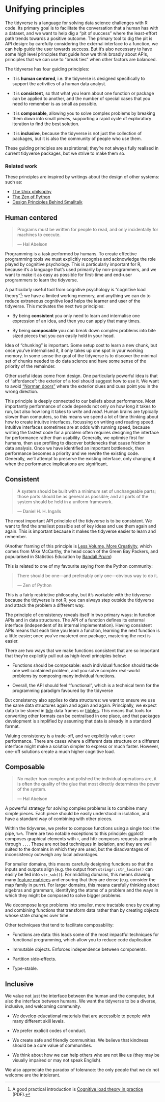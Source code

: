 # Unifying principles

The tidyverse is a language for solving data science challenges with R code. Its primary goal is to facilitate the conversation that a human has with a dataset, and we want to help dig a "pit of success" where the least-effort path trends towards a positive outcome. The primary tool to dig the pit is API design: by carefully considering the external interface to a function, we can help guide the user towards success. But it's also necessary to have some high level principles that guide how we think broadly about APIs, principles that we can use to "break ties" when other factors are balanced.

The tidyverse has four guiding principles:

* It is __human centered__, i.e. the tidyverse is designed specifically to
  support the activities of a human data analyst.
  
* It is __consistent__, so that what you learn about one function or package
  can be applied to another, and the number of special cases that you need
  to remember is as small as possible.

* It is __composable__, allowing you to solve complex problems by breaking
  them down into small pieces, supporting a rapid cycle of exploratory 
  iteration to find the best solution.
  
* It is __inclusive__, because the tidyverse is not just the collection of 
  packages, but it is also the community of people who use them.

These guiding principles are aspirational; they're not always fully realised in current tidyverse packages, but we strive to make them so. 

### Related work {-}

These principles are inspired by writings about the design of other systems: such as:

* [The Unix philsophy][unix-philosophy]
* [The Zen of Python][zen-python]
* [Design Principles Behind Smalltalk][smalltalk-design]

## Human centered

> Programs must be written for people to read, and only incidentally
> for machines to execute.
> 
> --- Hal Abelson

Programming is a task performed by humans. To create effective programming tools we must explicitly recognise and acknowledge the role played by cognitive psychology. This is particularly important for R, because it's a language that's used primarily by non-programmers, and we want to make it as easy as possible for first-time and end-user programmers to learn the tidyverse. 

A particularly useful tool from cognitive psychology is "cognitive load theory"[^clt]: we have a limited working memory, and anything we can do to reduce extraneous cognitive load helps the learner and user of the tidyverse. This motivates the next two principles:

* By being __consistent__ you only need to learn and internalise one 
  expression of an idea, and then you can apply that many times.
  
* By being __composable__ you can break down complex problems into bite sized
  pieces that you can easily hold in your head.

Idea of "chunking" is important. Some setup cost to learn a new chunk, but once you've internalised it, it only takes up one spot in your working memory. In some sense the goal of the tidyverse is to discover the minimal set of chunks needed to do data science and have some sense of the priority of the remainder. 

[^clt]: A good practical introduction is [Cognitive load theory in practice](https://www.cese.nsw.gov.au/images/stories/PDF/Cognitive_load_theory_practice_guide_AA.pdf) (PDF).

Other useful ideas come from design. One particularly powerful idea is that of "affordance": the exterior of a tool should suggest how to use it. We want to avoid ["Norman doors"][norman-doors] where the exterior clues and cues point you in the wrong direction.

This principle is deeply connected to our beliefs about performance. Most importantly performance of code depends not only on how long it takes to run, but also how long it takes to _write_ and _read_. Human brains are typically slower than computers, so this means we spend a lot of time thinking about how to create intuitve interfaces, focussing on writing and reading speed. Intuitive interfaces sometimes are at odds with running speed, because writing the fastest code for a problem often requires designing the interface for performance rather than usability. Generally, we optimise first for humans, then use profiling to discover bottlenecks that cause friction in data analysis. Once we have identified an important bottleneck, then performance becomes a priority and we rewrite the existing code. Generally, we'll attempt to preserve the existing interface, only changing it when the performance implications are significant.

## Consistent

> A system should be built with a minimum set of unchangeable parts; 
> those parts should be as general as possible; and all parts of the 
> system should be held in a uniform framework.
> 
> --- Daniel H. H. Ingalls

The most important API principle of the tidyverse is to be consistent. We want to find the smallest possible set of key ideas and use them again and again. This is important because it makes the tidyverse easier to learn and remember. 

(Another framing of this principle is [Less Volume, More Creativity][less-volume], which comes from Mike McCarthy, the head coach of the Green Bay Packers, and popularised in Statistics Education by [Randall Pruim][randy-pruim])

This is related to one of my favourite saying from the Python community:

> There should be one—and preferably only one—obvious way to do it.
> 
> --- Zen of Python

This is a fairly restrictive philosophy, but it's workable with the tidyverse because the tidyverse is not R; you can always step outside the tidyverse and attack the problem a different way.

The principle of consistency reveals itself in two primary ways: in function APIs and in data structures. The API of a function defines its external interface (independent of its internal implementation). Having consistent APIs means that each time you learn a function, learning the next function is a little easier; once you've mastered one package, mastering the next is easier. 

There are two ways that we make functions consistent that are so important that they're explicitly pull out as high-level principles below:

* Functions should be composable: each individual function should tackle
  one well contained problem, and you solve complex real-world problems by
  composing many individual functions.
  
* Overall, the API should feel "functional", which is a technical term for
  the programming paradigm favoured by the tidyverse

But consistency also applies to data structures: we want to ensure we use the same data structures again and again and again. Principally, we expect data to be stored in [tidy](https://www.jstatsoft.org/article/view/v059i10) data frames or [tibbles](https://github.com/hadley/tibble/). This means that tools for converting other formats can be centralised in one place, and that packages development is simplified by assuming that data is already in a standard format. 

Valuing consistency is a trade-off, and we explicitly value it over performance. There are cases where a different data structure or a different interface might make a solution simpler to express or much faster. However, one-off solutions create a much higher cognitive load.

## Composable

> No matter how complex and polished the individual operations are, 
> it is often the quality of the glue that most directly determines 
> the power of the system. 
>
> --- Hal Abelson

A powerful strategy for solving complex problems is to combine many simple pieces. Each piece should be easily understood in isolation, and have a standard way of combining with other pieces. 

Within the tidyverse, we prefer to compose functions using a single tool: the pipe, `%>%`. There are two notable exceptions to this principle: ggplot2 composes graphical elements with `+`, and httr composes requests primarily through `...`. These are not bad techniques in isolation, and they are well suited to the domains in which they are used, but the disadvantages of inconsistency outweigh any local advantages.

For smaller domains, this means carefully designing functions so that the inputs and outputs align (e.g. the output from `stringr::str_locate()` can easily be fed into `str_sub()`). For middling domains, this means drawing many [feature matrices](https://www.evanmiller.org/feature-matrix.html) and ensuring that they are dense (e.g. consider the map family in purrr). For larger domains, this means carefully thinking about algebras and grammars, identifying the atoms of a problem and the ways in which they might be composed to solve bigger problems.

We decompose large problems into smaller, more tractable ones by creating and combining functions that transform data rather than by creating objects whose state changes over time.

Other techniques that tend to facilitate composability:

* Functions are data: this leads some of the most impactful techniques for 
  functional programming, which allow you to reduce code duplication.

* Immutable objects. Enforces independence between components.

* Partition side-effects.

* Type-stable.

## Inclusive

We value not just the interface between the human and the computer, but also the interface between humans. We want the tidyverse to be a diverse, inclusive, and welcoming community. 

* We develop educational materials that are accessible to people with many
  different skill levels.

* We prefer explicit codes of conduct. 

* We create safe and friendly communities. We believe that kindness should
  be a core value of communities.

* We think about how we can help others who are not like us 
  (they may be visually impaired or may not speak English).

We also appreciate the paradox of tolerance: the only people that we do not welcome are the intolerant.

[norman-doors]: https://99percentinvisible.org/article/norman-doors/
[less-volume]: http://www.calvin.edu/~rpruim/talks/LessVolume/2015-06-24-AKL/LessVolume-2015-06-24.html#1
[randy-pruim]: https://www.calvin.edu/~rpruim/
[smalltalk-design]: https://refs.devinmcgloin.com/smalltalk/Design-Principles-Behind-Smalltalk.pdf
[zen-python]: https://www.python.org/dev/peps/pep-0020/
[unix-philosophy]: https://homepage.cs.uri.edu/~thenry/resources/unix_art/ch01s06.html
